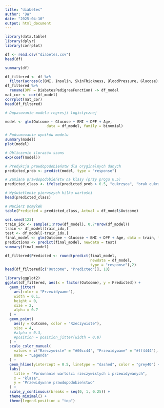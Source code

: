```yaml
---
title: "diabetes"
author: "DW"
date: "2025-04-10"
output: html_document
---
```


```r
library(data.table)
library(dplyr)
library(corrplot)
```

```r
df <- read.csv("diabetes.csv")
head(df)
```

```r
summary(df)

```

```r
df_filtered <- df %>%
  filter(across(c(BMI, Insulin, SkinThickness, BloodPressure, Glucose), ~ .x != 0))
df_filtered %>%
  rename(DPF = DiabetesPedigreeFunction) -> df_model
mat_cor <- cor(df_model)
corrplot(mat_cor)
head(df_filtered)

```

```r
# Dopasowanie modelu regresji logistycznej

model <- glm(Outcome ~ Glucose + BMI + DPF + Age,
                   data = df_model, family = binomial)

# Podsumowanie wyników modelu
summary(model)
plot(model)
```
```r
# Obliczenie ilorazów szans
exp(coef(model))

```
```r
# Predykcja prawdopodobieństw dla oryginalnych danych
predicted_prob <- predict(model, type = "response")

# Zamiana prawdopodobieństw na klasy (przy progu 0.5)
predicted_class <- ifelse(predicted_prob > 0.5, "cukrzyca", "brak cukrzycy")

# Wyświetlenie pierwszych kilku wartości
head(predicted_class)

```
```r
# Macierz pomyłek
table(Predicted = predicted_class, Actual = df_model$Outcome)

```

```r

set.seed(123)
train_idx <- sample(1:nrow(df_model), 0.7*nrow(df_model))
train <- df_model[train_idx,]
test <- df_model[-train_idx,]
final_model <- glm(Outcome ~ Glucose + BMI + DPF + Age, data = train, family = binomial)
predictions <- predict(final_model, newdata = test)
summary(final_model)
```

```r
df_filtered$Predicted <- round(predict(final_model,
                                       newdata = df_model,
                                       type = "response"),2)
head(df_filtered[c("Outcome", "Predicted")], 10)

```

```r
library(ggplot2)
ggplot(df_filtered, aes(x = factor(Outcome), y = Predicted)) +
  geom_jitter(
    aes(color = "Przewidywane"), 
    width = 0.1, 
    height = 0, 
    size = 2, 
    alpha = 0.7
  ) +
  geom_point(
    aes(y = Outcome, color = "Rzeczywiste"), 
    size = 4, 
    #alpha = 0.3,
    #position = position_jitter(width = 0.0)
  ) +
  scale_color_manual(
    values = c("Rzeczywiste" = "#00cc44", "Przewidywane" = "#ff4444"),
    name = "Legenda"
  ) +
  geom_hline(yintercept = 0.5, linetype = "dashed", color = "grey40") +
  labs(
    title = "Porównanie wartości rzeczywistych i przewidywanych",
    x = "klasa",
    y = "Przewidywane prawdopodobieństwo"
  ) +
  scale_y_continuous(breaks = seq(0, 1, 0.25)) +
  theme_minimal() +
  theme(legend.position = "top")
```
